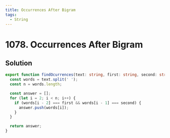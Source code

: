 ```yaml
---
title: Occurrences After Bigram
tags:
  - String
---
```


# 1078. Occurrences After Bigram

<Badges>
  <LevelBadge level="easy" />
  <TopicBadge name="String" slug="string" />
</Badges>

## Solution

```typescript filename="solution.ts" copy
export function findOcurrences(text: string, first: string, second: string): string[] {
  const words = text.split(' ');
  const n = words.length;

  const answer = [];
  for (let i = 2; i < n; i++) {
    if (words[i - 2] === first && words[i - 1] === second) {
      answer.push(words[i]);
    }
  }

  return answer;
}
```

<ProblemLink
  codingSite="leetcode"
  href="https://leetcode.com/problems/occurrences-after-bigram"
  title="Occurrences After Bigram"
/>
